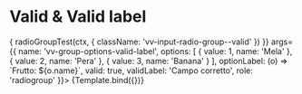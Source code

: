 


<Meta title="Components/RadioGroup/Valid" component={VvRadioGroup} />

# Valid & Valid label

<Canvas>
	<Story
		name="Valid"
		play={async (ctx) => {
			radioGroupTest(ctx, {
				className: 'vv-input-radio-group--valid'
			})
		}}
		args={{
			name: 'vv-group-options-valid-label',
			options: [
				{ value: 1, name: 'Mela' },
				{ value: 2, name: 'Pera' },
				{ value: 3, name: 'Banana' }
			],
			optionLabel: (o) => `Frutto: ${o.name}`,
			valid: true,
			validLabel: 'Campo corretto',
			role: 'radiogroup'
		}}>
		{Template.bind({})}
	</Story>
</Canvas>
